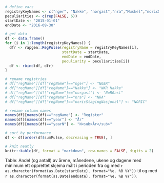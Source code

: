 ```r
# define vars
registryKeyNames <- c("nger", "Nakke", "norgast","nra","Muskel","noricStagingNasjonal")
peculiarities <- c(rep(FALSE, 6))
startDate <- "2015-01-01"
endDate <- "2016-09-30"

# get data
df <- data.frame()
for (i in 1:length(registryKeyNames)) {
  dfr <- rapgen::RegPulse(registryName = registryKeyNames[i],
                          startDate = startDate,
                          endDate = endDate,
                          peculiarity = peculiarities[i])
  df <- rbind(df, dfr)
}

# rename registries
# df["regName"][df["regName"]=="nger"] <- "NGER"
# df["regName"][df["regName"]=="Nakke"] <- "NKR Nakke"
# df["regName"][df["regName"]=="norgast"] <- "NoRGast"
# df["regName"][df["regName"]=="nra"] <- "NRA"
# df["regName"][df["regName"]=="noricStagingNasjonal"] <- "NORIC"

# rename column names
names(df)[names(df)=="regName"] <- "Register"
names(df)[names(df)=="year"] <- "År"
names(df)[names(df)=="yearN"] <- "N<sub>År</sub>"

# sort by performance
df <- df[order(df$sumPulse, decreasing = TRUE), ]

# knit neatly
knitr::kable(df, format = "markdown", row.names = FALSE, digits = 2)
```
Table: Andel (og antall) av årene, månedene, ukene og dagene med minimum ett opprettet skjema målt i perioden fra og med `r as.character(format(as.Date(startDate), format="%e. %B %Y"))` til og med `r as.character(format(as.Date(endDate), format="%e. %B %Y"))`.
